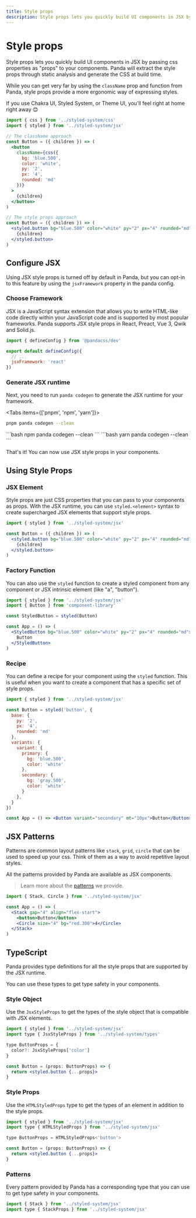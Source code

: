 ```yaml
---
title: Style props
description: Style props lets you quickly build UI components in JSX by passing css properties as "props" to your components.
---
```


# Style props

Style props lets you quickly build UI components in JSX by passing css properties as "props" to your components. Panda will extract the style props through static analysis and generate the CSS at build time.

While you can get very far by using the `className` prop and function from Panda, style props provide a more ergonomic way of expressing styles.

If you use Chakra UI, Styled System, or Theme UI, you'll feel right at home right away 😊

```jsx
import { css } from '../styled-system/css'
import { styled } from '../styled-system/jsx'

// The className approach
const Button = ({ children }) => (
  <button
    className={css({
      bg: 'blue.500',
      color: 'white',
      py: '2',
      px: '4',
      rounded: 'md'
    })}
  >
    {children}
  </button>
)

// The style props approach
const Button = ({ children }) => (
  <styled.button bg="blue.500" color="white" py="2" px="4" rounded="md">
    {children}
  </styled.button>
)
```

## Configure JSX

Using JSX style props is turned off by default in Panda, but you can opt-in to this feature by using the `jsxFramework` property in the panda config.

### Choose Framework

JSX is a JavaScript syntax extension that allows you to write HTML-like code directly within your JavaScript code and is supported by most popular frameworks. Panda supports JSX style props in React, Preact, Vue 3, Qwik and Solid.js.

```js filename="panda.config.ts"
import { defineConfig } from '@pandacss/dev'

export default defineConfig({
  // ...
  jsxFramework: 'react'
})
```

### Generate JSX runtime

Next, you need to run `panda codegen` to generate the JSX runtime for your framework.

<Tabs items={['pnpm', 'npm', 'yarn']}>
  <Tab>
  ```bash
  pnpm panda codegen --clean
  ```
  </Tab>
  <Tab>
  ```bash
  npm panda codegen --clean
  ```
  </Tab>
  <Tab>
  ```bash
  yarn panda codegen --clean
  ```
  </Tab>
</Tabs>

That's it! You can now use JSX style props in your components.

## Using Style Props

### JSX Element

Style props are just CSS properties that you can pass to your components as props. With the JSX runtime, you can use
`styled.<element>` syntax to create supercharged JSX elements that support style props.

```jsx
import { styled } from '../styled-system/jsx'

const Button = ({ children }) => (
  <styled.button bg="blue.500" color="white" py="2" px="4" rounded="md">
    {children}
  </styled.button>
)
```

### Factory Function

You can also use the `styled` function to create a styled component from any component or JSX intrinsic element (like "a", "button").

```jsx
import { styled } from '../styled-system/jsx'
import { Button } from 'component-library'

const StyledButton = styled(Button)

const App = () => (
  <StyledButton bg="blue.500" color="white" py="2" px="4" rounded="md">
    Button
  </StyledButton>
)
```

### Recipe

You can define a recipe for your component using the `styled` function. This is useful when you want to create a component that has a specific set of style props.

```jsx
import { styled } from '../styled-system/jsx'

const Button = styled('button', {
  base: {
    py: '2',
    px: '4',
    rounded: 'md'
  },
  variants: {
    variant: {
      primary: {
        bg: 'blue.500',
        color: 'white'
      },
      secondary: {
        bg: 'gray.500',
        color: 'white'
      }
    },
  }
})

const App = () => <Button variant="secondary" mt="10px">Button</Button>
```

## JSX Patterns

Patterns are common layout patterns like `stack`, `grid`, `circle` that can be used to speed up your css. Think of them as a way to avoid repetitive layout styles.

All the patterns provided by Panda are available as JSX components.

> Learn more about the [patterns](/docs/customization/patterns) we provide.

```jsx
import { Stack, Circle } from '../styled-system/jsx'

const App = () => (
  <Stack gap="4" align="flex-start">
    <button>Button</button>
    <Circle size="4" bg="red.300">4</Circle>
  </Stack>
)
```

## TypeScript

Panda provides type definitions for all the style props that are supported by the JSX runtime.

You can use these types to get type safety in your components.

### Style Object

Use the `JsxStyleProps` to get the types of the style object that is compatible with JSX elements.

```jsx {2}
import { styled } from '../styled-system/jsx'
import type { JsxStyleProps } from '../styled-system/types'

type ButtonProps = {
  color?: JsxStyleProps['color']
}

const Button = (props: ButtonProps) => {
  return <styled.button {...props}>
}
```

### Style Props

Use the `HTMLStyledProps` type to get the types of an element in addition to the style props.

```jsx {2}
import { styled } from '../styled-system/jsx'
import type { HTMLStyledProps } from '../styled-system/jsx'

type ButtonProps = HTMLStyledProps<'button'> 

const Button = (props: ButtonProps) => {
  return <styled.button {...props}>
}
```

### Patterns

Every pattern provided by Panda has a corresponding type that you can use to get type safety in your components.

```jsx {2}
import { Stack } from '../styled-system/jsx'
import type { StackProps } from '../styled-system/jsx'
```
